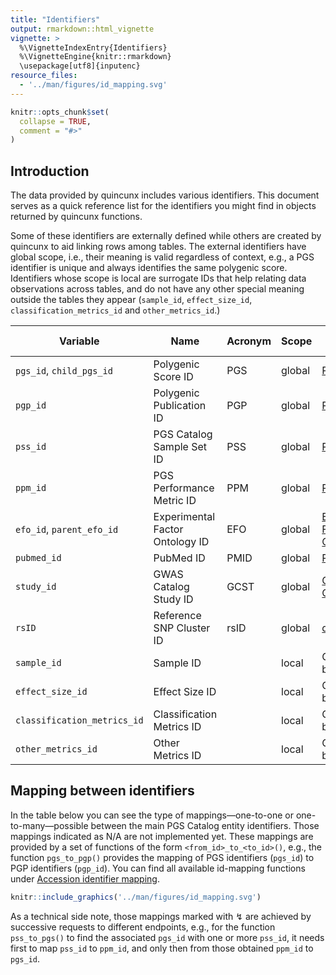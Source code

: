 ```yaml
---
title: "Identifiers"
output: rmarkdown::html_vignette
vignette: >
  %\VignetteIndexEntry{Identifiers}
  %\VignetteEngine{knitr::rmarkdown}
  \usepackage[utf8]{inputenc}
resource_files:
  - '../man/figures/id_mapping.svg'
---
```


```r
knitr::opts_chunk$set(
  collapse = TRUE,
  comment = "#>"
)
```

## Introduction

The data provided by quincunx includes various identifiers. This document serves as a quick reference list for the identifiers you might find in objects returned by quincunx functions.

Some of these identifiers are externally defined while others are created by quincunx to aid linking rows among tables. The external identifiers have global scope, i.e., their meaning is valid regardless of context, e.g., a PGS identifier is unique and always identifies the same polygenic score. Identifiers whose scope is local are surrogate IDs that help relating data observations across tables, and do not have any other special meaning outside the tables they appear (`sample_id`, `effect_size_id`, `classification_metrics_id` and `other_metrics_id`.)

| Variable                    | Name                            | Acronym | Scope  | Database source                                              |
| --------------------------- | ------------------------------- | ------- | ------ | ------------------------------------------------------------ |
| `pgs_id`, `child_pgs_id`    | Polygenic Score ID              | PGS     | global | [PGS Catalog](https://www.pgscatalog.org/)                   |
| `pgp_id`                    | Polygenic Publication ID        | PGP     | global | [PGS Catalog](https://www.pgscatalog.org/)                   |
| `pss_id`                    | PGS Catalog Sample Set ID       | PSS     | global | [PGS Catalog](https://www.pgscatalog.org/)                   |
| `ppm_id`                    | PGS Performance Metric ID       | PPM     | global | [PGS Catalog](https://www.pgscatalog.org/)                   |
| `efo_id`, `parent_efo_id`   | Experimental Factor Ontology ID | EFO     | global | [Experimental Factor Ontology](https://www.ebi.ac.uk/efo/)   |
| `pubmed_id`                 | PubMed ID                       | PMID    | global | [PubMed.gov](https://pubmed.ncbi.nlm.nih.gov/)               |
| `study_id`                  | GWAS Catalog Study ID           | GCST    | global | [GWAS Catalog](https://www.ebi.ac.uk/gwas/)                  |
| `rsID`                      | Reference SNP Cluster ID        | rsID    | global | [dbSNP](https://www.ncbi.nlm.nih.gov/snp/docs/RefSNP_about/) |
| `sample_id`                 | Sample ID                       |         | local  | Generated by quincunx.                                       |
| `effect_size_id`            | Effect Size ID                  |         | local  | Generated by quincunx.                                       |
| `classification_metrics_id` | Classification Metrics ID       |         | local  | Generated by quincunx.                                       |
| `other_metrics_id`          | Other Metrics ID                |         | local  | Generated by quincunx.                                       |

## Mapping between identifiers

In the table below you can see the type of mappings---one-to-one or one-to-many---possible between the main PGS Catalog entity identifiers. Those mappings indicated as N/A are not implemented yet. These mappings are provided by a set of functions of the form `<from_id>_to_<to_id>()`, e.g., the function `pgs_to_pgp()` provides the mapping of PGS identifiers (`pgs_id`) to PGP identifiers (`pgp_id`). You can find all available id-mapping functions under [Accession identifier mapping](https://rmagno.eu/quincunx/reference/index.html#accession-identifier-mapping).

```r
knitr::include_graphics('../man/figures/id_mapping.svg') 
```

As a technical side note, those mappings marked with ↯ are achieved by successive requests to different endpoints, e.g., for the function `pss_to_pgs()` to find the associated `pgs_id` with one or more `pss_id`, it needs first to map `pss_id` to `ppm_id`, and only then from those obtained `ppm_id` to `pgs_id`.
